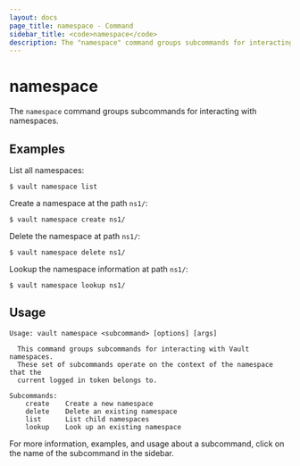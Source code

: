 ```yaml
---
layout: docs
page_title: namespace - Command
sidebar_title: <code>namespace</code>
description: The "namespace" command groups subcommands for interacting with namespaces.
---
```


# namespace

The `namespace` command groups subcommands for interacting with namespaces.

## Examples

List all namespaces:

```text
$ vault namespace list
```

Create a namespace at the path `ns1/`:

```text
$ vault namespace create ns1/
```

Delete the namespace at path `ns1/`:

```text
$ vault namespace delete ns1/
```

Lookup the namespace information at path `ns1/`:

```text
$ vault namespace lookup ns1/
```

## Usage

```text
Usage: vault namespace <subcommand> [options] [args]

  This command groups subcommands for interacting with Vault namespaces.
  These set of subcommands operate on the context of the namespace that the
  current logged in token belongs to.

Subcommands:
    create    Create a new namespace
    delete    Delete an existing namespace
    list      List child namespaces
    lookup    Look up an existing namespace
```

For more information, examples, and usage about a subcommand, click on the name
of the subcommand in the sidebar.
